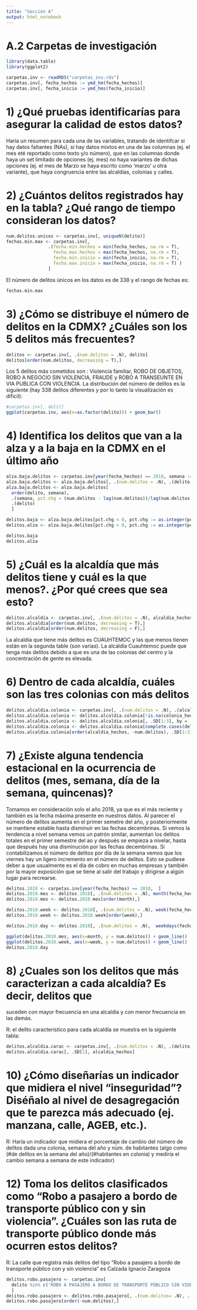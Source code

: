 ```yaml
---
title: "Sección A"
output: html_notebook
---
```


# A.2 Carpetas de investigación

```r
library(data.table)
library(ggplot2)

carpetas.inv <- readRDS("carpetas_inv.rds")
carpetas.inv[, fecha_hechos := ymd_hm(fecha_hechos)]
carpetas.inv[, fecha_inicio := ymd_hms(fecha_inicio)]

```

# 1) ¿Qué pruebas identificarías para asegurar la calidad de estos datos?
Haría un resumen para cada una de las variables, tratando de identifcar si hay datos faltantes (NAs), si hay datos
mixtos en una de las columnas (ej. el mes eté reportado como texto y/o número), que en las columnas donde haya un set
limitado de opciones (ej. mes) no haya variantes de dichas opciones (ej. el mes de Marzo se haya escrito como 'marzo' u otra variante),
que haya congruencia entre las alcaldías, colonias y calles.

# 2) ¿Cuántos delitos registrados hay en la tabla? ¿Qué rango de tiempo consideran los datos?
```r

num.delitos.unicos <- carpetas.inv[, uniqueN(delito)]
fechas.min.max <- carpetas.inv[,
                .(fecha.min.hechos = min(fecha_hechos, na.rm = T),
                  fecha.max.hechos = max(fecha_hechos, na.rm = T),
                  fecha.min.inicio = min(fecha_inicio, na.rm = T),
                  fecha.max.inicio = max(fecha_inicio, na.rm = T) )
                ]
```
El número de delitos únicos en los datos es de 338 y el rango de fechas es:
```r
fechas.min.max
```

# 3) ¿Cómo se distribuye el número de delitos en la CDMX? ¿Cuáles son los 5 delitos más frecuentes?

```r
delitos <- carpetas.inv[, .(num.delitos = .N), delito]
delitos[order(num.delitos, decreasing = T),]
```
Los 5 delitos más cometidos son : Violencia familiar, ROBO DE OBJETOS, ROBO A NEGOCIO SIN VIOLENCIA, FRAUDE y 
ROBO A TRANSEUNTE EN VIA PUBLICA CON VIOLENCIA. La distribución del número de delitos es la siguiente 
(hay 338 delitos diferentes y por lo tanto la visualización es dificil):

```r
#carpetas.inv[, delit]
ggplot(carpetas.inv, aes(x=as.factor(delito))) + geom_bar()
```

# 4) Identifica los delitos que van a la alza y a la baja en la CDMX en el último año
```r
alza.baja.delitos <- carpetas.inv[year(fecha_hechos) == 2018, semana := week(fecha_hechos)]
alza.baja.delitos <- alza.baja.delitos[, .(num.delitos = .N), .(delito, semana)]
alza.baja.delitos <- alza.baja.delitos[
  order(delito, semana),
  .(semana, pct.chg = (num.delitos - lag(num.delitos))/lag(num.delitos)),
  .(delito)
  ]

delitos.baja <- alza.baja.delitos[pct.chg < 0, pct.chg := as.integer(pct.chg*100)]
delitos.alza <- alza.baja.delitos[pct.chg > 0, pct.chg := as.integer(pct.chg*100)]

delitos.baja
delitos.alza
```


# 5) ¿Cuál es la alcaldía que más delitos tiene y cuál es la que menos?. ¿Por qué crees que sea esto?
```r
delitos.alcaldia <- carpetas.inv[, .(num.delitos = .N), alcaldia_hechos]
delitos.alcaldia[order(num.delitos, decreasing = T),]
delitos.alcaldia[order(num.delitos, decreasing = F),]
```
La alcaldía que tiene más delitos es CUAUHTEMOC y las que menos tienen están en la segunda table (son varias). La alcaldía
Cuauhtemoc puede que tenga más delitos debido a que es una de las colonias del centro y la concentración de gente es elevada. 

# 6) Dentro de cada alcaldía, cuáles son las tres colonias con más delitos

```r
delitos.alcaldia.colonia <- carpetas.inv[, .(num.delitos = .N), .(alcaldia_hechos, colonia_hechos)]
delitos.alcaldia.colonia <- delitos.alcaldia.colonia[!is.na(colonia_hechos) ,]
delitos.alcaldia.colonia <- delitos.alcaldia.colonia[, .SD[1:3], by = .(alcaldia_hechos, colonia_hechos)]
delitos.alcaldia.colonia <- delitos.alcaldia.colonia[complete.cases(delitos.alcaldia.colonia),]
delitos.alcaldia.colonia[order(alcaldia_hechos, -num.delitos), .SD[1:3], .(alcaldia_hechos)]
```

# 7) ¿Existe alguna tendencia estacional en la ocurrencia de delitos (mes, semana, día de la semana, quincenas)?

Tomamos en consideración solo el año 2018, ya que es el más reciente y también es la fecha máxima presente en nuestros datos.
Al parecer el número de delitos aumenta en el primer semetre del año, y posteriormente se mantiene estable hasta disminuir en las fechas decembrinas.
Si vemos la tendencia a nivel semana vemos un patrón similar, aumentan los delitos totales en el primer semestre del ao y después se empieza
a nivelar, hasta que después hay una disminución por las fechas decembrinas. Si contabilizamos el número de delitos por día
de la semana vemos que los viernes hay un ligero incremento en el número de delitos. Esto se pudiese deber a que usualmente
es el día de cobro en muchas empresas y también por la mayor exposición que se tiene al salir del trabajo y dirigirse a
algún lugar para recrearse.

```r
delitos.2018 <- carpetas.inv[year(fecha_hechos) == 2018,  ]
delitos.2018.mes <- delitos.2018[, .(num.delitos = .N), month(fecha_hechos)]
delitos.2018.mes <- delitos.2018.mes[order(month),]

delitos.2018.week <- delitos.2018[, .(num.delitos = .N), week(fecha_hechos)]
delitos.2018.week <- delitos.2018.week[order(week),]

delitos.2018.day <- delitos.2018[, .(num.delitos = .N),  weekdays(fecha_hechos)]

ggplot(delitos.2018.mes, aes(x=month, y = num.delitos)) + geom_line()
ggplot(delitos.2018.week, aes(x=week, y = num.delitos)) + geom_line()
delitos.2018.day
```

# 8) ¿Cuales son los delitos que más caracterizan a cada alcaldía? Es decir, delitos que
suceden con mayor frecuencia en una alcaldía y con menor frecuencia en las demás.

R: el delito característico para cada alcaldía se muestra en la siguiente tabla:

```r
delitos.alcaldia.carac <- carpetas.inv[, .(num.delitos = .N), .(delito, alcaldia_hechos)]
delitos.alcaldia.carac[, .SD[1], alcaldia_hechos]
```

# 10) ¿Cómo diseñarías un indicador que midiera el nivel “inseguridad”? Diséñalo al nivel de desagregación que te parezca más adecuado (ej. manzana, calle, AGEB, etc.).

R: Haría un indicador que midiera el porcentaje de cambio del número de delitos dada una colonia, semana del año y núm. de habitantes (algo como (#de delitos en la semana del año)/(#habitantes en colonia) y mediría el cambio semana a semana de este indicador)

# 12) Toma los delitos clasificados como “Robo a pasajero a bordo de transporte público con y sin violencia”. ¿Cuáles son las ruta de transporte público donde más ocurren estos delitos?

R: La calle que registra más delitos del tipo “Robo a pasajero a bordo de transporte público con y sin violencia” es Calzada Ignacio Zaragoza
```r
delitos.robo.pasajero <- carpetas.inv[
  delito %in% c('ROBO A PASAJERO A BORDO DE TRANSPORTE PÚBLICO SIN VIOLENCIA', 'ROBO A PASAJERO A BORDO DE TRANSPORTE PÚBLICO CON VIOLENCIA'),
  ]
delitos.robo.pasajero <- delitos.robo.pasajero[, .(num.delitos= .N), .(calle_hechos)]
delitos.robo.pasajero[order(-num.delitos),]
```

